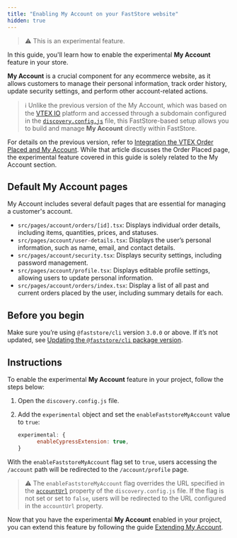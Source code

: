 ---
title: "Enabling My Account on your FastStore website"
hidden: true
---

>⚠️ This is an experimental feature.

In this guide, you'll learn how to enable the experimental **My Account** feature in your store.

**My Account** is a crucial component for any ecommerce website, as it allows customers to manage their personal information, track order history, update security settings, and perform other account-related actions.

>ℹ️ Unlike the previous version of the My Account, which was based on the [VTEX IO](https://developers.vtex.com/docs/guides/vtex-io-documentation-what-is-vtex-io) platform and accessed through a subdomain configured in the [`discovery.config.js`](https://developers.vtex.com/docs/guides/faststore/project-structure-config-options) file, this FastStore-based setup allows you to build and manage **My Account** directly within FastStore. 

For details on the previous version, refer to [Integration the VTEX Order Placed and My Account](https://developers.vtex.com/docs/guides/faststore/go-live-4-integrating-the-vtex-order-placed-and-my-account). While that article discusses the Order Placed page, the experimental feature covered in this guide is solely related to the My Account section.

## Default My Account pages

My Account includes several default pages that are essential for managing a customer's account.

- `src/pages/account/orders/[id].tsx`: Displays individual order details, including items, quantities, prices, and statuses.
- `src/pages/account/user-details.tsx`: Displays the user’s personal information, such as name, email, and contact details.
- `src/pages/account/security.tsx`: Displays security settings, including password management.
- `src/pages/account/profile.tsx`: Displays editable profile settings, allowing users to update personal information.
- `src/pages/account/orders/index.tsx`: Display a list of all past and current orders placed by the user, including summary details for each.

## Before you begin

Make sure you’re using `@faststore/cli` version `3.0.0` or above.  If it’s not updated, see [Updating the `@faststore/cli` package version](https://developers.vtex.com/docs/guides/faststore/project-structure-updating-the-cli-package-version).

## Instructions

To enable the experimental **My Account** feature in your project, follow the steps below:

1. Open the `discovery.config.js` file.
2. Add the `experimental` object and set the `enableFaststoreMyAccount` value to `true`:

    ```js discovery.config.js mark=2
    experimental: {
          enableCypressExtension: true,
    }
    ```

With the `enableFaststoreMyAccount` flag set to `true`, users accessing the `/account` path will be redirected to the `/account/profile` page.

>⚠️ The `enableFaststoreMyAccount` flag overrides the URL specified in the [`accountUrl`](https://developers.vtex.com/docs/guides/faststore/project-structure-config-options#accounturl) property of the `discovery.config.js` file. If the flag is not set or set to `false`, users will be redirected to the URL configured in the `accountUrl` property.

Now that you have the experimental **My Account** enabled in your project, you can extend this feature by following the guide [Extending My Account](https://developers.vtex.com/docs/guides/faststore/my-account-extensions).
